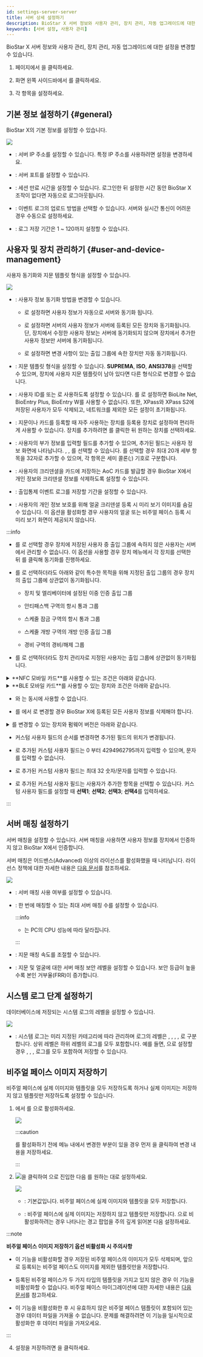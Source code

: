 ```yaml
---
id: settings-server-server
title: 서버 상세 설정하기
description: BioStar X 서버 정보와 사용자 관리, 장치 관리, 자동 업그레이드에 대한 설정을 변경할 수 있습니다.
keywords: [서버 설정, 사용자 관리]
---
```


BioStar X 서버 정보와 사용자 관리, 장치 관리, 자동 업그레이드에 대한 설정을 변경할 수 있습니다.

1. <Cmd sid='shell.header.launcher' /> 페이지에서 <Cmd sid='shell.header.setting' />을 클릭하세요.

1. 화면 왼쪽 사이드바에서 <Cmd sid="common.server" product='2' />를 클릭하세요.

1. 각 항목을 설정하세요.

## 기본 정보 설정하기 {#general}

BioStar X의 기본 정보를 설정할 수 있습니다.

<Image src='/img/biostarx-settings-server-general.png' className='none' />

* <Cmd sid="setting.server.biostarIPAdress" product='2' />: 서버 IP 주소를 설정할 수 있습니다. 특정 IP 주소를 사용하려면 설정을 변경하세요.

* <Cmd sid="setting.server.biostarPort" product='2' />: 서버 포트를 설정할 수 있습니다.

* <Cmd sid="common.sessionTimeout" product='2' />: 세션 만료 시간을 설정할 수 있습니다. 로그인한 뒤 설정한 시간 동안 BioStar X 조작이 없다면 자동으로 로그아웃됩니다.

* <Cmd sid="setting.server.logUploadType" product='2' />: 이벤트 로그의 업로드 방법을 선택할 수 있습니다. 서버와 실시간 통신이 어려운 경우 수동으로 설정하세요.

* <Cmd sid="setting.server.logRetainDays" product='2' />: 로그 저장 기간은 1 ~ 120까지 설정할 수 있습니다.

## 사용자 및 장치 관리하기 {#user-and-device-management}

사용자 동기화와 지문 템플릿 형식을 설정할 수 있습니다.

<Image src='/img/biostarx-settings-server-management.png' className='none' />

* <Cmd sid="setting.server.automaticUserSync" product='2' />: 사용자 정보 동기화 방법을 변경할 수 있습니다.

  * <Cmd sid="setting.server.syncOption.allDevices" product='2' />로 설정하면 사용자 정보가 자동으로 서버와 동기화 됩니다.

  * <Cmd sid="setting.server.syncOption.deviceSync" product='2' />로 설정하면 서버의 사용자 정보가 서버에 등록된 모든 장치와 동기화됩니다. 단, 장치에서 수정한 사용자 정보는 서버에 동기화되지 않으며 장치에서 추가한 사용자 정보만 서버에 동기화됩니다.

  * <Cmd sid="setting.server.syncOption.smartSync" product='2' />로 설정하면 변경 사항이 있는 출입 그룹에 속한 장치만 자동 동기화됩니다.

* <Cmd sid="setting.server.fingerprintTemplateFormat" product='2' />: 지문 템플릿 형식을 설정할 수 있습니다. **SUPREMA**, **ISO**, **ANSI378**을 선택할 수 있으며, 장치에 사용자 지문 템플릿이 남아 있다면 다른 형식으로 변경할 수 없습니다. 

* <Cmd sid="setting.userDevice.useridType" product='2' />: 사용자 ID를 <Cmd sid="setting.userDevice.useridType.numeric" product='2' /> 또는 <Cmd sid="setting.userDevice.useridType.alphanumeric" product='2' />로 사용하도록 설정할 수 있습니다. <Cmd sid="setting.userDevice.useridType" product='2' />를 <Cmd sid="setting.userDevice.useridType.alphanumeric" product='2' />로 설정하면 BioLite Net, BioEntry Plus, BioEntry W를 사용할 수 없습니다. 또한, XPass와 XPass S2에  저장된 사용자가 모두 삭제되고, 네트워크를 제외한 모든 설정이 초기화됩니다.  

* <Cmd sid="setting.server.enrollment_device.title" product='2' />: 지문이나 카드를 등록할 때 자주 사용하는 장치를 등록용 장치로 설정하여 편리하게 사용할 수 있습니다. 장치를 추가하려면 <Cmd sid="button.plusAdd" product='2' />를 클릭한 뒤 원하는 장치를 선택하세요.  

* <Cmd sid="setting.server.custom_field.title" product='2' />: 사용자의 부가 정보를 입력할 필드를 추가할 수 있으며, 추가된 필드는 사용자 정보 화면에 나타납니다. <Cmd sid="setting.server.custom_field.type.numericbox" product='2' />, <Cmd sid="setting.server.custom_field.type.textbox" product='2' />, <Cmd sid="setting.server.custom_field.type.combobox" product='2' />를 선택할 수 있습니다. <Cmd sid="setting.server.custom_field.type.combobox" product='2' />를 선택할 경우 최대 20개 세부 항목을 32자로 추가할 수 있으며, 각 항목은 세미 콜론(;) 기호로 구분합니다.    

* <Cmd sid="setting.server.deleteCredentialAfterAOC" product='2' />: 사용자의 크리덴셜을 카드에 저장하는 AoC 카드를 발급할 경우 BioStar X에서 개인 정보와 크리덴셜 정보를 삭제하도록 설정할 수 있습니다.  

* <Cmd sid="setting.server.eventLogRetainDays" product='2' />: 출입통제 이벤트 로그를 저장할 기간을 설정할 수 있습니다. 

* <Cmd sid="setting.server.hideCredentialFaces" product='2' />: 사용자의 개인 정보 보호를 위해 얼굴 크리덴셜 등록 시 미리 보기 이미지를 숨길 수 있습니다. 이 옵션을 활성화할 경우 사용자의 얼굴 또는 비주얼 페이스 등록 시 미리 보기 화면이 제공되지 않습니다.

:::info

* <Cmd sid="setting.server.automaticUserSync" product='2' />를 <Cmd sid="setting.server.syncOption.smartSync" product='2' />로 선택할 경우 장치에 저장된 사용자 중 출입 그룹에 속하지 않은 사용자는 서버에서 관리할 수 없습니다. 이 옵션을 사용할 경우 장치 메뉴에서 각 장치를 선택한 뒤 <Cmd sid="device.sync_all" product='2' />를 클릭해 동기화를 진행하세요.

* <Cmd sid="setting.server.automaticUserSync" product='2' />를 <Cmd sid="setting.server.syncOption.smartSync" product='2' />로 선택하더라도 아래와 같이 특수한 목적을 위해 지정된 출입 그룹의 경우 장치의 출입 그룹에 상관없이 동기화됩니다.

  * 장치 및 엘리베이터에 설정된 이중 인증 출입 그룹

  * 안티패스백 구역의 항시 통과 그룹

  * 스케줄 잠금 구역의 항시 통과 그룹

  * 스케줄 개방 구역의 개방 인증 출입 그룹

  * 경비 구역의 경비/해제 그룹 

* <Cmd sid="setting.server.automaticUserSync" product='2' />를 <Cmd sid="setting.server.syncOption.smartSync" product='2' />로 선택하더라도 장치 관리자로 지정된 사용자는 출입 그룹에 상관없이 동기화됩니다. 

<details>

<summary>**NFC 모바일 카드**를 사용할 수 있는 조건은 아래와 같습니다.</summary>

* 모바일 장치 OS: Android 5.0 Lollipop 이상, Android 10 이하

* BioStar 2 Mobile 2.4.1 이상

* XPass S2: XPS2M-V2 펌웨어 2.4 이상

* BioStation 2: BS2-OMPW, BS2-OIPW 펌웨어 1.4 이상, 1.8 이하

* BioStation A2: BSA2-OMPW, BSA2-OIPW 펌웨어 1.3 이상, 1.7.1 이하

* BioStation L2: BSL2-OM 펌웨어 1.2 이상

* BioEntry W2: BEW2-OAP, BEW2-ODP 펌웨어 1.1 이상, 1.5 이하

* FaceStation 2: FS2-D, FS2-AWB 펌웨어 1.3.1 이하

* BioLite N2: BLN2-ODB, BLN2-OAB, BLN2-PAB 펌웨어 1.2 이하

* XPass D2: XPD2-MDB, XPD2-GDB, XPD2-GKDB 펌웨어 1.3 이하

* FaceLite: FL-DB 펌웨어 1.1 이하

* XPass 2: XP2-MDPB, XP2-GDPB, XP2-GKDPB, XP2-MAPB 펌웨어 1.0 이상

* BioEntry P2: BEP2-OD, BEP2-OA 펌웨어 1.0 이상

* BioEntry R2: BER2-OD 펌웨어 1.1.0 이상

</details>

<details>

<summary>**BLE 모바일 카드**를 사용할 수 있는 장치와 조건은 아래와 같습니다.</summary>

* 모바일 장치 OS:  Android 5.0 Lollipop 이상, Android 10 이하 / iOS 9.0 이상

* BioStar 2 Mobile 2.4.1 이상

* FaceStation 2: FS2-AWB 펌웨어 1.3.1 이하

* BioLite N2: BLN2-ODB, BLN2-OAB, BLN2-PAB 펌웨어 1.2 이하

* XPass D2: XPD2-MDB, XPD2-GDB, XPD2-GKDB 펌웨어 1.3 이하

* FaceLite: FL-DB 펌웨어 1.1 이하

* XPass 2: XP2-MDPB, XP2-GDPB, XP2-GKDPB, XP2-MAPB 펌웨어 1.0 이상

</details>

* <Cmd sid="user.mobileCredentialCard" product='2' />와 <Cmd sid="common.mobileCredential" product='2' />는 동시에 사용할 수 없습니다.

* <Cmd sid="setting.userDevice.useridType" product='2' />를 <Cmd sid="setting.userDevice.useridType.alphanumeric" product='2' />에서 <Cmd sid="setting.userDevice.useridType.numeric" product='2' />로 변경할 경우 BioStar X에 등록된 모든 사용자 정보를 삭제해야 합니다.

<details>

<summary><Cmd sid="setting.userDevice.useridType" product='2' />를 변경할 수 있는 장치와 펌웨어 버전은 아래와 같습니다. </summary>

* CoreStation 펌웨어 1.0.0 이상

* FaceStaion 2 펌웨어 1.0.0 이상

* FaceLite 펌웨어 1.0.0 이상

* BioEntry W2 펌웨어 1.1.0 이상

* BioStation L2 펌웨어 1.2.0 이상

* BioStation A2 펌웨어 1.3.0 이상

* BioStation 2 펌웨어 1.4.0 이상

* BioLite N2 펌웨어 1.0.0 이상

* BioEntry P2 펌웨어 1.0.0 이상

* BioEntry R2 펌웨어 1.0.0 이상

* XPass 2 펌웨어 1.0.0 이상

* XPass D2 펌웨어 1.0.0 이상

* XPass 펌웨어 2.4.0 이상

* X-Station 2 펌웨어 1.0.0 이상

* BioStation 3 펌웨어 1.0.0 이상

</details>

* 커스텀 사용자 필드의 순서를 변경하면 추가된 필드의 위치가 변경됩니다.

* <Cmd sid="setting.server.custom_field.type.numericbox" product='2' />로 추가된 커스텀 사용자 필드는 0 부터 4294962795까지 입력할 수 있으며, 문자를 입력할 수 없습니다.

* <Cmd sid="setting.server.custom_field.type.textbox" product='2' />로 추가된 커스텀 사용자 필드는 최대 32 숫자/문자를 입력할 수 있습니다.

* <Cmd sid="setting.server.custom_field.type.combobox" product='2' />로 추가된 커스텀 사용자 필드는 사용자가 추가한 항목을 선택할 수 있습니다. 커스텀 사용자 필드를 설정할 때 **선택1**; **선택2**; **선택3**; **선택4**를 입력하세요.

:::

## 서버 매칭 설정하기

서버 매칭을 설정할 수 있습니다. 서버 매칭을 사용하면 사용자 정보를 장치에서 인증하지 않고 BioStar X에서 인증합니다.

서버 매칭은 어드밴스(Advanced) 이상의 라이선스를 활성화했을 때 나타납니다. 라이선스 정책에 대한 자세한 내용은 [다음 문서](licensing)를 참조하세요.

<Image src='/img/biostarx-settings-server-server-matching.png' className='none' />

* <Cmd sid="setting.server.serverMatching.use" product='2' />: 서버 매칭 사용 여부를 설정할 수 있습니다.

* <Cmd sid="setting.server.serverMatching.matchingConcurrencyCount" product='2' />: 한 번에 매칭할 수 있는 최대 서버 매칭 수를 설정할 수 있습니다.

  :::info

  * <Cmd sid="setting.server.serverMatching.matchingConcurrencyCount" product='2' />는 PC의 CPU 성능에 따라 달라집니다.

  :::

* <Cmd sid="setting.server.serverMatching.fastMode" product='2' />: 지문 매칭 속도를 조절할 수 있습니다.

* <Cmd sid="setting.server.serverMatching.securityLevel" product='2' />: 지문 및 얼굴에 대한 서버 매칭 보안 레벨을 설정할 수 있습니다. 보안 등급이 높을 수록 본인 거부율(FRR)이 증가합니다.

## 시스템 로그 단계 설정하기

데이터베이스에 저장되는 시스템 로그의 레벨을 설정할 수 있습니다.

<Image src='/img/biostarx-settings-server-system-log-level.png' className='none' />

* <Cmd sid="setting.server.logLevel" product='2' />: 시스템 로그는 미리 지정된 카테고리에 따라 관리하며 로그의 레벨은 <Cmd sid="setting.server.logLevel.trace" product='2' />, <Cmd sid="setting.server.logLevel.debug" product='2' />, <Cmd sid="setting.server.logLevel.info" product='2' />, <Cmd sid="setting.server.logLevel.warning" product='2' />, <Cmd sid="setting.server.logLevel.error" product='2' />로 구분합니다. 상위 레벨은 하위 레벨의 로그를 모두 포함합니다. 예를 들면, <Cmd sid="setting.server.logLevel.trace" product='2' />으로 설정할 경우 <Cmd sid="setting.server.logLevel.debug" product='2' />, <Cmd sid="setting.server.logLevel.info" product='2' />, <Cmd sid="setting.server.logLevel.warning" product='2' />, <Cmd sid="setting.server.logLevel.error" product='2' /> 로그를 모두 포함하여 저장할 수 있습니다.

## 비주얼 페이스 이미지 저장하기

비주얼 페이스에 실제 이미지와 템플릿을 모두 저장하도록 하거나 실제 이미지는 저장하지 않고 템플릿만 저장하도록 설정할 수 있습니다.

<Calloutlists>

1. <Cmd sid="settings.expertSettings.title" product='2' />에서 <Cmd sid="settings.expertSettings.enableOptionLabel" product='2' />를 <Cmd sid="common.use" product='2' />으로 활성화하세요.

    <Image src='/img/biostarx-settings-server-expert.png' className='none' />

    :::caution

    <Cmd sid="settings.expertSettings.enableOptionLabel" product='2' />를 활성화하기 전에 <Cmd sid="common.server" product='2' /> 메뉴 내에서 변경한 부분이 있을 경우 먼저 <Cmd sid="button.apply" product='2' />을 클릭하여 변경 내용을 저장하세요.

    :::

1. <Image src='/img/ico-expert-setting.png' ico />을 클릭하여 <Cmd sid="settings.expertSettings.detail.title" product='2' />으로 진입한 다음 <Cmd sid="settings.expertSettings.detail.storeVisualFaceImageOptionLabel" product='2' />를 원하는 대로 설정하세요.

    <Image src='/img/biostarx-settings-server-expert2.png' className='none' />

    * <Cmd sid="common.use" product='2' />: 기본값입니다. 비주얼 페이스에 실제 이미지와 템플릿을 모두 저장합니다.

    * <Cmd sid="common.notUse" product='2' />: 비주얼 페이스에 실제 이미지는 저장하지 않고 템플릿만 저장합니다. <Cmd sid="common.notUse" product='2' />으로 비활성화하려는 경우 나타나는 경고 팝업을 주의 깊게 읽어본 다음 설정하세요.

  :::note

  **비주얼 페이스 이미지 저장하기 옵션 비활성화 시 주의사항**
  
  * 이 기능을 비활성화할 경우 저장된 비주얼 페이스의 이미지가 모두 삭제되며, 앞으로 등록되는 비주얼 페이스도 이미지를 제외한 템플릿만을 저장합니다.

  * 등록된 비주얼 페이스가 두 가지 타입의 템플릿을 가지고 있지 않은 경우 이 기능을 비활성화할 수 없습니다. <Cmd>비주얼 페이스 마이그레이션</Cmd>에 대한 자세한 내용은 [다음 문서](#)를 참고하세요.

  * 이 기능을 비활성화한 후 <Cmd sid="menu.dataImport" product='2' /> 시 유효하지 않은 비주얼 페이스 템플릿이 포함되어 있는 경우 데이터 파일을 가져올 수 없습니다. 문제를 해결하려면 이 기능을 일시적으로 활성화한 후 데이터 파일을 가져오세요.

  :::

</Calloutlists>

4. 설정을 저장하려면 <Cmd sid="button.apply" product='2' />을 클릭하세요.